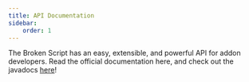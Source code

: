 ```yaml
---
title: API Documentation
sidebar:
    order: 1
---
```


The Broken Script has an easy, extensible, and powerful API for addon developers.
Read the official documentation here, and check out the javadocs [here](/javadoc/index.html)!
